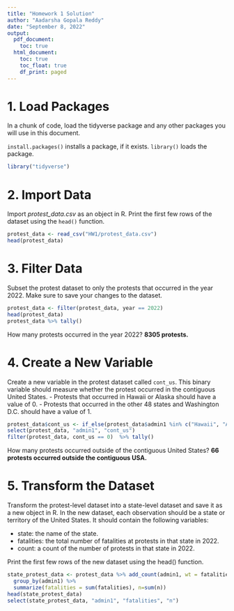 ```yaml
---
title: "Homework 1 Solution"
author: "Aadarsha Gopala Reddy"
date: "September 8, 2022"
output:
  pdf_document:
    toc: true
  html_document:
    toc: true
    toc_float: true
    df_print: paged
---
```


# 1. Load Packages

In a chunk of code, load the tidyverse package and any other packages you will use in this document.

`install.packages()` installs a package, if it exists.
`library()` loads the package.

``` r
library("tidyverse")
```

# 2. Import Data

Import *protest_data.csv* as an object in R. Print the first few rows of the dataset using the `head()` function.

``` r
protest_data <- read_csv("HW1/protest_data.csv")
head(protest_data)
```

# 3. Filter Data

Subset the protest dataset to only the protests that occurred in the year 2022. Make sure to save your changes to the dataset.

``` r
protest_data <- filter(protest_data, year == 2022)
head(protest_data)
protest_data %>% tally()
```

How many protests occurred in the year 2022? **8305 protests.**

# 4. Create a New Variable

Create a new variable in the protest dataset called `cont_us`. This binary variable should measure whether the protest occurred in the contiguous United States.
- Protests that occurred in Hawaii or Alaska should have a value of 0.
- Protests that occurred in the other 48 states and Washington D.C. should have a value of 1.

``` r
protest_data$cont_us <- if_else(protest_data$admin1 %in% c("Hawaii", "Alaska"), 0, 1)
select(protest_data, "admin1", "cont_us")
filter(protest_data, cont_us == 0)  %>% tally()
```

How many protests occurred outside of the contiguous United States? **66 protests occurred outside the contiguous USA.**

# 5. Transform the Dataset

Transform the protest-level dataset into a state-level dataset and save it as a new object in R. In the new dataset, each observation should be a state or territory of the United States. It should contain the following variables:

- state: the name of the state.
- fatalities: the total number of fatalities at protests in that state in 2022.
- count: a count of the number of protests in that state in 2022.

Print the first few rows of the new dataset using the head() function.

``` r
state_protest_data <- protest_data %>% add_count(admin1, wt = fatalities) %>%
  group_by(admin1) %>%
  summarize(fatalities = sum(fatalities), n=sum(n))
head(state_protest_data)
select(state_protest_data, "admin1", "fatalities", "n")
```